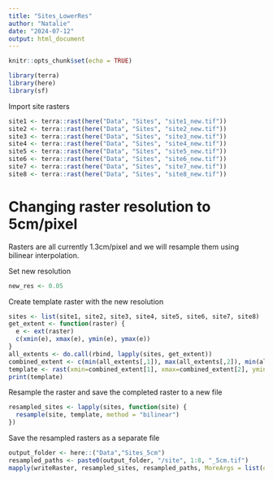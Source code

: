 ```yaml
---
title: "Sites_LowerRes"
author: "Natalie"
date: "2024-07-12"
output: html_document
---
```


```r
knitr::opts_chunk$set(echo = TRUE)
```

```r
library(terra)
library(here)
library(sf)
```

Import site rasters
```r
site1 <- terra::rast(here("Data", "Sites", "site1_new.tif"))
site2 <- terra::rast(here("Data", "Sites", "site2_new.tif"))
site3 <- terra::rast(here("Data", "Sites", "site3_new.tif"))
site4 <- terra::rast(here("Data", "Sites", "site4_new.tif"))
site5 <- terra::rast(here("Data", "Sites", "site5_new.tif"))
site6 <- terra::rast(here("Data", "Sites", "site6_new.tif"))
site7 <- terra::rast(here("Data", "Sites", "site7_new.tif"))
site8 <- terra::rast(here("Data", "Sites", "site8_new.tif"))
```

# Changing raster resolution to 5cm/pixel
Rasters are all currently 1.3cm/pixel and we will resample them using bilinear interpolation. 

Set new resolution
```r
new_res <- 0.05
```

Create template raster with the new resolution 
```r
sites <- list(site1, site2, site3, site4, site5, site6, site7, site8)
get_extent <- function(raster) {
  e <- ext(raster)
  c(xmin(e), xmax(e), ymin(e), ymax(e))
}
all_extents <- do.call(rbind, lapply(sites, get_extent))
combined_extent <- c(min(all_extents[,1]), max(all_extents[,2]), min(all_extents[,3]), max(all_extents[,4]))
template <- rast(xmin=combined_extent[1], xmax=combined_extent[2], ymin=combined_extent[3], ymax=combined_extent[4], res=new_res)
print(template)
```

Resample the raster and save the completed raster to a new file
```r
resampled_sites <- lapply(sites, function(site) {
  resample(site, template, method = "bilinear")
})
```

Save the resampled rasters as a separate file
```r
output_folder <- here::("Data","Sites_5cm")
resampled_paths <- paste0(output_folder, "/site", 1:8, "_5cm.tif")
mapply(writeRaster, resampled_sites, resampled_paths, MoreArgs = list(overwrite = TRUE))
```

